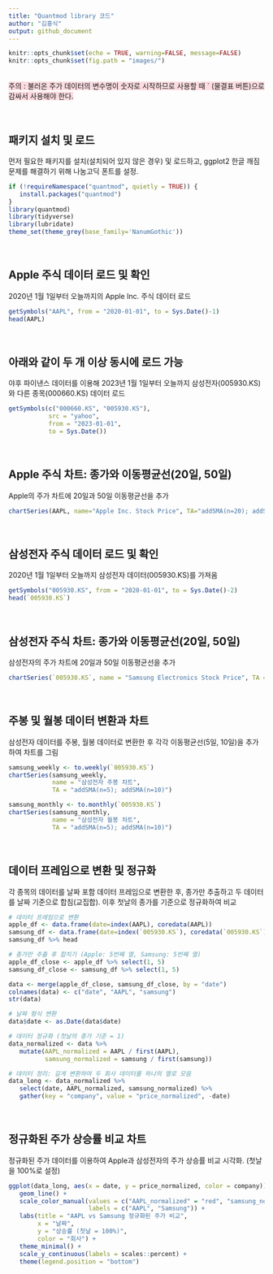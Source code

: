 ```yaml
---
title: "Quantmod library 코드"
author: "김홍식"
output: github_document
---
```


```r
knitr::opts_chunk$set(echo = TRUE, warning=FALSE, message=FALSE)
knitr::opts_chunk$set(fig.path = "images/")

```

<br>
<span style='background-color: #ffdce0'>
주의 : 불러온 주가 데이터의 변수명이 숫자로 시작하므로 사용할 때 ` (물결표 버튼)으로 감싸서 사용해야 한다.
</span>

<br>

## 패키지 설치 및 로드

먼저 필요한 패키지를 설치(설치되어 있지 않은 경우) 및 로드하고, ggplot2 한글 깨짐 문제를 해결하기 위해 나눔고딕 폰트를 설정.

```r
if (!requireNamespace("quantmod", quietly = TRUE)) {
   install.packages("quantmod")
}
library(quantmod)
library(tidyverse)
library(lubridate)
theme_set(theme_grey(base_family='NanumGothic'))
```

<br>

## Apple 주식 데이터 로드 및 확인

2020년 1월 1일부터 오늘까지의 Apple Inc. 주식 데이터 로드

```r
getSymbols("AAPL", from = "2020-01-01", to = Sys.Date()-1)
head(AAPL)
```

<br>

## 아래와 같이 두 개 이상 동시에 로드 가능

야후 파이낸스 데이터를 이용해 2023년 1월 1일부터 오늘까지 삼성전자(005930.KS)와 다른 종목(000660.KS) 데이터 로드

```r
getSymbols(c("000660.KS", "005930.KS"), 
           src = "yahoo", 
           from = "2023-01-01", 
           to = Sys.Date())
```

<br>

## Apple 주식 차트: 종가와 이동평균선(20일, 50일)

Apple의 주가 차트에 20일과 50일 이동평균선을 추가

```r
chartSeries(AAPL, name="Apple Inc. Stock Price", TA="addSMA(n=20); addSMA(n=50)")
```

<br>

## 삼성전자 주식 데이터 로드 및 확인

2020년 1월 1일부터 오늘까지 삼성전자 데이터(005930.KS)를 가져옴

```r
getSymbols("005930.KS", from = "2020-01-01", to = Sys.Date()-2)
head(`005930.KS`)
```

<br>

## 삼성전자 주식 차트: 종가와 이동평균선(20일, 50일)

삼성전자의 주가 차트에 20일과 50일 이동평균선을 추가

```r
chartSeries(`005930.KS`, name = "Samsung Electronics Stock Price", TA = "addSMA(n=20); addSMA(n=50)")
```

<br>

## 주봉 및 월봉 데이터 변환과 차트

삼성전자 데이터를 주봉, 월봉 데이터로 변환한 후 각각 이동평균선(5일, 10일)을 추가하여 차트를 그림

```r
samsung_weekly <- to.weekly(`005930.KS`)
chartSeries(samsung_weekly, 
            name = "삼성전자 주봉 차트", 
            TA = "addSMA(n=5); addSMA(n=10)")
```

```r
samsung_monthly <- to.monthly(`005930.KS`)
chartSeries(samsung_monthly, 
            name = "삼성전자 월봉 차트", 
            TA = "addSMA(n=5); addSMA(n=10)")
```

<br>

## 데이터 프레임으로 변환 및 정규화

각 종목의 데이터를 날짜 포함 데이터 프레임으로 변환한 후, 종가만 추출하고 두 데이터를 날짜 기준으로 합침(교집합). 이후 첫날의 종가를 기준으로 정규화하여 비교

```r
# 데이터 프레임으로 변환
apple_df <- data.frame(date=index(AAPL), coredata(AAPL))
samsung_df <- data.frame(date=index(`005930.KS`), coredata(`005930.KS`))
samsung_df %>% head

# 종가만 추출 후 합치기 (Apple: 5번째 열, Samsung: 5번째 열)
apple_df_close <- apple_df %>% select(1, 5)
samsung_df_close <- samsung_df %>% select(1, 5)

data <- merge(apple_df_close, samsung_df_close, by = "date")
colnames(data) <- c("date", "AAPL", "samsung")
str(data)

# 날짜 형식 변환
data$date <- as.Date(data$date)

# 데이터 정규화 (첫날의 종가 기준 = 1)
data_normalized <- data %>%
   mutate(AAPL_normalized = AAPL / first(AAPL),
          samsung_normalized = samsung / first(samsung))

# 데이터 정리: 길게 변환하여 두 회사 데이터를 하나의 열로 모음
data_long <- data_normalized %>%
   select(date, AAPL_normalized, samsung_normalized) %>%
   gather(key = "company", value = "price_normalized", -date)
```

<br>

## 정규화된 주가 상승률 비교 차트

정규화된 주가 데이터를 이용하여 Apple과 삼성전자의 주가 상승률 비교 시각화. (첫날을 100%로 설정)

```r
ggplot(data_long, aes(x = date, y = price_normalized, color = company)) +
   geom_line() +
   scale_color_manual(values = c("AAPL_normalized" = "red", "samsung_normalized" = "blue"),
                      labels = c("AAPL", "Samsung")) +
   labs(title = "AAPL vs Samsung 정규화된 주가 비교",
        x = "날짜",
        y = "상승률 (첫날 = 100%)",
        color = "회사") +
   theme_minimal() +
   scale_y_continuous(labels = scales::percent) +
   theme(legend.position = "bottom")
```